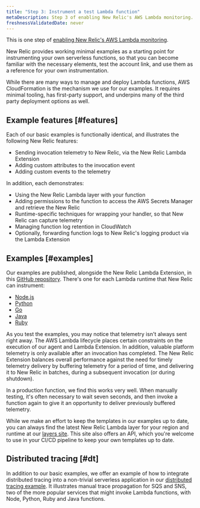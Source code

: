 ```yaml
---
title: "Step 3: Instrument a test Lambda function"
metaDescription: Step 3 of enabling New Relic's AWS Lambda monitoring.
freshnessValidatedDate: never
---
```


This is one step of [enabling New Relic's AWS Lambda monitoring](/docs/serverless-function-monitoring/aws-lambda-monitoring/enable-lambda-monitoring/enable-aws-lambda-monitoring).

New Relic provides working minimal examples as a starting point for instrumenting your own serverless functions, so that you can become familiar with the necessary elements, test the account link, and use them as a reference for your own instrumentation.

While there are many ways to manage and deploy Lambda functions, AWS CloudFormation is the mechanism we use for our examples. It requires minimal tooling, has first-party support, and underpins many of the third party deployment options as well.

## Example features [#features]

Each of our basic examples is functionally identical, and illustrates the following New Relic features:

* Sending invocation telemetry to New Relic, via the New Relic Lambda Extension
* Adding custom attributes to the invocation event
* Adding custom events to the telemetry

In addition, each demonstrates:

* Using the New Relic Lambda layer with your function
* Adding permissions to the function to access the AWS Secrets Manager and retrieve the New Relic <InlinePopover type="licenseKey" />
* Runtime-specific techniques for wrapping your handler, so that New Relic can capture telemetry
* Managing function log retention in CloudWatch
* Optionally, forwarding function logs to New Relic's logging product via the Lambda Extension

## Examples [#examples]

Our examples are published, alongside the New Relic Lambda Extension, in this
[GitHub repository](https://github.com/newrelic/newrelic-lambda-extension). There's one for each Lambda runtime that
New Relic can instrument:

* [Node.js](https://github.com/newrelic/newrelic-lambda-extension/tree/main/examples/sam/node)
* [Python](https://github.com/newrelic/newrelic-lambda-extension/tree/main/examples/sam/python)
* [Go](https://github.com/newrelic/newrelic-lambda-extension/tree/main/examples/sam/go)
* [Java](https://github.com/newrelic/newrelic-lambda-extension/tree/main/examples/sam/java)
* [Ruby](https://github.com/newrelic/newrelic-lambda-extension/tree/main/examples/sam/ruby)

<Callout variant="tip">
  As you test the examples, you may notice that telemetry isn't always sent right away. The AWS Lambda lifecycle places certain constraints on the execution of our agent and Lambda Extension. In addition, valuable platform telemetry is only available after an invocation has completed. The New Relic Extension balances overall performance against the need for timely telemetry delivery by buffering telemetry for a period of time, and delivering it to New Relic in batches, during a subsequent invocation (or during shutdown).

  In a production function, we find this works very well. When manually testing, it's often necessary to wait seven seconds, and then invoke a function again to give it an opportunity to deliver previously buffered telemetry.
</Callout>

While we make an effort to keep the templates in our examples up to date, you can always find the latest New Relic Lambda layer for your region and runtime at our [layers site](https://layers.newrelic-external.com/). This site also offers an API, which you're welcome to use in your CI/CD pipeline to keep your own templates up to date.

## Distributed tracing [#dt]

In addition to our basic examples, we offer an example of how to integrate distributed tracing into a non-trivial serverless application in our
[distributed tracing example](https://github.com/newrelic/newrelic-lambda-extension/tree/main/examples/sam/distributedtracing). It illustrates manual trace propagation for SQS and SNS, two of the more popular services that might invoke Lambda functions, with Node, Python, Ruby and Java functions.

<InstallFeedback />
